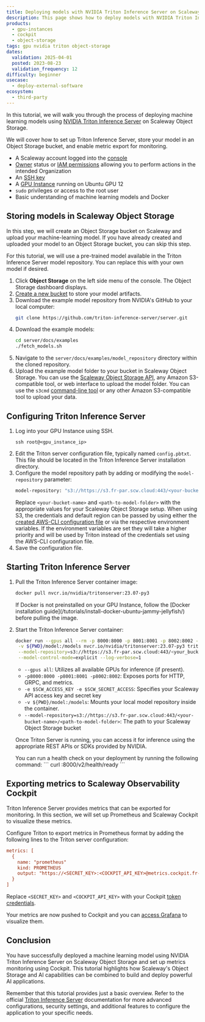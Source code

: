 ```yaml
---
title: Deploying models with NVIDIA Triton Inference Server on Scaleway Object Storage
description: This page shows how to deploy models with NVIDIA Triton Inference Server on Scaleway Object Storage
products:
  - gpu-instances
  - cockpit
  - object-storage
tags: gpu nvidia triton object-storage
dates:
  validation: 2025-04-01
  posted: 2023-08-23
  validation_frequency: 12
difficulty: beginner
usecase:
  - deploy-external-software
ecosystem:
  - third-party
---
```



In this tutorial, we will walk you through the process of deploying machine learning models using [NVIDIA Triton Inference Server](https://developer.nvidia.com/triton-inference-server) on Scaleway Object Storage.

We will cover how to set up Triton Inference Server, store your model in an Object Storage bucket, and enable metric export for monitoring.

<Requirements />

- A Scaleway account logged into the [console](https://console.scaleway.com)
- [Owner](/iam/concepts/#owner) status or [IAM permissions](/iam/concepts/#permission) allowing you to perform actions in the intended Organization
- An [SSH key](/organizations-and-projects/how-to/create-ssh-key/)
- A [GPU Instance](/instances/how-to/create-an-instance/) running on Ubuntu GPU 12
- `sudo` privileges or access to the root user
- Basic understanding of machine learning models and Docker

## Storing models in Scaleway Object Storage

In this step, we will create an Object Storage bucket on Scaleway and upload your machine-learning model. If you have already created and uploaded your model to an Object Storage bucket, you can skip this step.

For this tutorial, we will use a pre-trained model available in the Triton Inference Server model repository. You can replace this with your own model if desired.

1. Click **Object Storage** on the left side menu of the console. The Object Storage dashboard displays.
2. [Create a new bucket](/object-storage/how-to/create-a-bucket/) to store your model artifacts.
3. Download the example model repository from NVIDIA's GitHub to your local computer:
   ```bash
   git clone https://github.com/triton-inference-server/server.git
   ```
4. Download the example models:
    ```bash
    cd server/docs/examples
    ./fetch_models.sh
    ```
5. Navigate to the `server/docs/examples/model_repository` directory within the cloned repository.
6. Upload the example model folder to your bucket in Scaleway Object Storage. You can use the [Scaleway Object Storage API](/object-storage/api-cli/using-api-call-list/), any Amazon S3-compatible tool, or web interface to upload the model folder.
    <Message type="tip">
      You can use the `s3cmd` [command-line tool](/tutorials/s3cmd/) or any other Amazon S3-compatible tool to upload your data.
    </Message>

## Configuring Triton Inference Server

1. Log into your GPU Instance using SSH.
    ```
    ssh root@<gpu_instance_ip>
    ```
2. Edit the Triton server configuration file, typically named `config.pbtxt`. This file should be located in the Triton Inference Server installation directory.
3. Configure the model repository path by adding or modifying the `model-repository` parameter:
   ```bash
   model-repository: "s3://https://s3.fr-par.scw.cloud:443/<your-bucket-name>/<path-to-model-folder>"
   ```
   Replace `<your-bucket-name>` and `<path-to-model-folder>` with the appropriate values for your Scaleway Object Storage setup.
   <Message type="tip">
     When using S3, the credentials and default region can be passed by using either the [created AWS-CLI configuration file](/object-storage/api-cli/object-storage-aws-cli/) or via the respective environment variables. If the environment variables are set they will take a higher priority and will be used by Triton instead of the credentials set using the AWS-CLI configuration file.
   </Message>
4. Save the configuration file.

## Starting Triton Inference Server

1. Pull the Triton Inference Server container image:
   ```bash
   docker pull nvcr.io/nvidia/tritonserver:23.07-py3
   ```
   <Message type="tip">
     If Docker is not preinstalled on your GPU Instance, follow the [Docker installation guide](/tutorials/install-docker-ubuntu-jammy-jellyfish/) before pulling the image.
   </Message>

2. Start the Triton Inference Server container:
   ```bash
   docker run --gpus all --rm -p 8000:8000 -p 8001:8001 -p 8002:8002 -e $SCW_ACCESS_KEY -e $SCW_SECRET_ACCESS \
    -v ${PWD}/model:/models nvcr.io/nvidia/tritonserver:23.07-py3 tritonserver \
    --model-repository=s3://https://s3.fr-par.scw.cloud:443/<your_bucket_name>/<path-to-model-folder> \
    --model-control-mode=explicit --log-verbose=1
   ```
   - `--gpus all`: Utilizes all available GPUs for inference (if present).
   - `-p8000:8000 -p8001:8001 -p8002:8002`: Exposes ports for HTTP, GRPC, and metrics.
   - `-e $SCW_ACCESS_KEY -e $SCW_SECRET_ACCESS`: Specifies your Scaleway API access key and secret key
   - `-v ${PWD}/model:/models`: Mounts your local model repository inside the container.
   - `--model-repository=s3://https://s3.fr-par.scw.cloud:443/<your-bucket-name>/<path-to-model-folder>`: The path to your Scaleway Object Storage bucket

    Once Triton Server is running, you can access it for inference using the appropriate REST APIs or SDKs provided by NVIDIA.

    <Message type="tip">
      You can run a health check on your deployment by running the following command:
      ```
      curl <ip>:8000/v2/health/ready
      ```
    </Message>

## Exporting metrics to Scaleway Observability Cockpit

Triton Inference Server provides metrics that can be exported for monitoring. In this section, we will set up Prometheus and Scaleway Cockpit to visualize these metrics.

Configure Triton to export metrics in Prometheus format by adding the following lines to the Triton server configuration:
   ```ini
   metrics: [
     {
       name: "prometheus"
       kind: PROMETHEUS
       output: "https://<SECRET_KEY>:<COCKPIT_API_KEY>@metrics.cockpit.fr-par.scw.cloud/api/v1/push"
     }
   ]
   ```
   Replace `<SECRET_KEY>` and `<COCKPIT_API_KEY>` with your Cockpit [token credentials](/cockpit/how-to/create-token/).

Your metrics are now pushed to Cockpit and you can [access Grafana](/cockpit/how-to/access-grafana-and-managed-dashboards/) to visualize them.

## Conclusion

You have successfully deployed a machine learning model using NVIDIA Triton Inference Server on Scaleway Object Storage and set up metrics monitoring using Cockpit.
This tutorial highlights how Scaleway's Object Storage and AI capabilities can be combined to build and deploy powerful AI applications.

Remember that this tutorial provides just a basic overview. Refer to the official [Triton Inference Server](https://docs.nvidia.com/deeplearning/triton-inference-server/user-guide/docs/index.html) documentation for more advanced configurations, security settings, and additional features to configure the application to your specific needs.